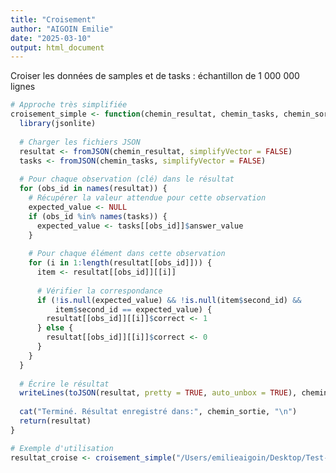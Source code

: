 ```yaml
---
title: "Croisement"
author: "AIGOIN Emilie"
date: "2025-03-10"
output: html_document
---
```


Croiser les données de samples et de tasks : échantillon de 1 000 000 lignes

```r

# Approche très simplifiée
croisement_simple <- function(chemin_resultat, chemin_tasks, chemin_sortie) {
  library(jsonlite)
  
  # Charger les fichiers JSON
  resultat <- fromJSON(chemin_resultat, simplifyVector = FALSE)
  tasks <- fromJSON(chemin_tasks, simplifyVector = FALSE)
  
  # Pour chaque observation (clé) dans le résultat
  for (obs_id in names(resultat)) {
    # Récupérer la valeur attendue pour cette observation
    expected_value <- NULL
    if (obs_id %in% names(tasks)) {
      expected_value <- tasks[[obs_id]]$answer_value
    }
    
    # Pour chaque élément dans cette observation
    for (i in 1:length(resultat[[obs_id]])) {
      item <- resultat[[obs_id]][[i]]
      
      # Vérifier la correspondance
      if (!is.null(expected_value) && !is.null(item$second_id) && 
          item$second_id == expected_value) {
        resultat[[obs_id]][[i]]$correct <- 1
      } else {
        resultat[[obs_id]][[i]]$correct <- 0
      }
    }
  }
  
  # Écrire le résultat
  writeLines(toJSON(resultat, pretty = TRUE, auto_unbox = TRUE), chemin_sortie)
  
  cat("Terminé. Résultat enregistré dans:", chemin_sortie, "\n")
  return(resultat)
}

# Exemple d'utilisation
resultat_croise <- croisement_simple("/Users/emilieaigoin/Desktop/Test-ordinateur/multiple_data/sample_1000123.json", "/Users/emilieaigoin/Desktop/Test-ordinateur/multiple_data/tasks_answers_merged.json", "/Users/emilieaigoin/Desktop/Test-ordinateur/multiple_data/RESULTATS_1000123.json")

```


